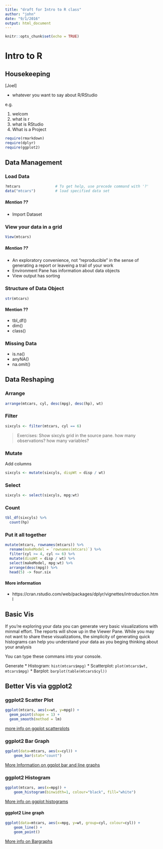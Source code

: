 ```yaml
---
title: "draft for Intro to R class"
author: "john"
date: "9/1/2016"
output: html_document
---
```


```r
knitr::opts_chunk$set(echo = TRUE)
```


# Intro to R


## Housekeeping

[Joel]

* whatever you want to say about R/RStudio

e.g.

1. welcom
2. what is r
3. what is RStudio
4. What is a Project

```r
require(rmarkdown)
require(dplyr)
require(ggplot2)
```



## Data Management

### Load Data
```r
?mtcars                # To get help, use precede command with '?' 
data("mtcars")         # load specified data set
```

##### Mention ??

* Import Dataset 

### View your data in a grid
```r
View(mtcars)
```
##### Mention  ??

* An exploratory convenience, not "reproducible" in the sense of generating a report or leaveing a trail of your work
* Environment Pane has information about data objects
* View output has sorting 


### Structure of Data Object

```r
str(mtcars)
```

#### Mention ??
* tbl_df()
* dim()
* class()


### Missing Data

* is.na()
* anyNA()
* na.omit()

## Data Reshaping 

### Arrange

```r
arrange(mtcars, cyl, desc(mpg), desc(hp), wt)
```

### Filter

```r
sixcyls <- filter(mtcars, cyl == 6)
```

> Exercises:  Show sixcyls grid in the source pane.  how many observations?  how many variables?

### Mutate

Add columns
```r
sixcyls <- mutate(sixcyls, dispWt = disp / wt)
```


### Select
```r
sixcyls <- select(sixcyls, mpg:wt)
```


### Count
```r
tbl_df(sixcyls) %>% 
  count(hp)
```


### Put it all together
```r

mutate(mtcars, rownames(mtcars)) %>% 
  rename(makeModel = `rownames(mtcars)`) %>% 
  filter(cyl >= 4, cyl <= 6) %>% 
  mutate(dispWt = disp / wt) %>% 
  select(makeModel, mpg:wt) %>%
  arrange(desc(mpg)) %>% 
  head(5) -> four.six

```

#### More information 

* https://cran.rstudio.com/web/packages/dplyr/vignettes/introduction.html 



## Basic Vis

If you're exploring your data you can generate very basic visualizations with minmal effort.  The reports will show up in the Viewer Pane.  While you may not want to share these visualizations, the simplicity of generating quick histograms can help you understand your data as you beging thinking about your analysis

You can type these commans into your console.

Generate
* Histogram:  `hist(mtcars$mpg)`
* Scatterplot: `plot(mtcars$wt, mtcars$mpg)`
* Barplot:  `barplot(table(mtcars$cyl))`


## Better Vis via ggplot2

### ggplot2 Scatter Plot
```r
ggplot(mtcars, aes(x=wt, y=mpg)) +
  geom_point(shape = 1) + 
  geom_smooth(method = lm)
```

[more info on ggplot scatterplots](http://www.cookbook-r.com/Graphs/Scatterplots_(ggplot2)/)


### ggplot2 Bar Graph
```r
ggplot(data=mtcars, aes(x=cyl)) +
    geom_bar(stat="count")
```

[More Information on ggplot bar and line graphs](http://www.cookbook-r.com/Graphs/Bar_and_line_graphs_(ggplot2)/)

### ggplot2 Histogram
```r
ggplot(mtcars, aes(x=mpg)) +
    geom_histogram(binwidth=1, colour="black", fill="white")
```

[More info on ggplot histograms](http://www.cookbook-r.com/Graphs/Plotting_distributions_(ggplot2))

#### ggplot2 Line graph
```r
ggplot(data=mtcars, aes(x=mpg, y=wt, group=cyl, colour=cyl)) +
    geom_line() +
    geom_point()
```

[More info on Bargraphs](http://www.cookbook-r.com/Graphs/Bar_and_line_graphs_(ggplot2)/)

